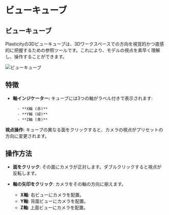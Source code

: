 # ビューキューブ

## ビューキューブ

Plasticityの3Dビューキューブは、3Dワークスペースでの方向を視覚的かつ直感的に把握するための参照ツールです。これにより、モデルの視点を素早く理解し、操作することができます。

![ビューキューブ](/img/view-cube.png)

## 特徴

- **軸インジケーター:** キューブには3つの軸がラベル付きで表示されます:

        - **X軸 (赤)**
        - **Y軸 (緑)**
        - **Z軸 (青)**

**視点操作:** キューブの異なる面をクリックすると、カメラの視点がプリセットの方向に変更されます。

## 操作方法

- **面をクリック**: その面にカメラが正対します。ダブルクリックすると視点が反転します。

- **軸の矢印をクリック**: カメラをその軸の方向に揃えます。
    - **X軸**: 右ビューにカメラを配置。
    - **Y軸**: 背面ビューにカメラを配置。
    - **Z軸**: 上面ビューにカメラを配置。
